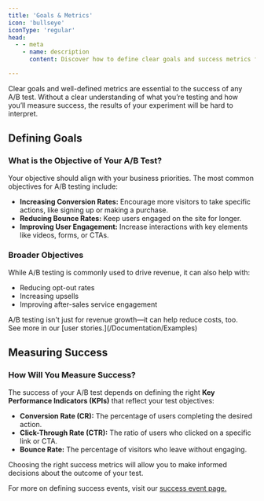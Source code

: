 ```yaml
---
title: 'Goals & Metrics'
icon: 'bullseye'
iconType: 'regular'
head:
  - - meta
    - name: description
      content: Discover how to define clear goals and success metrics for your A/B tests, and measure results accurately.

---
```


Clear goals and well-defined metrics are essential to the success of any A/B test. Without a clear understanding of what you’re testing and how you’ll measure success, the results of your experiment will be hard to interpret.

## Defining Goals

### What is the Objective of Your A/B Test?
Your objective should align with your business priorities. The most common objectives for A/B testing include:
- **Increasing Conversion Rates:** Encourage more visitors to take specific actions, like signing up or making a purchase.
- **Reducing Bounce Rates:** Keep users engaged on the site for longer.
- **Improving User Engagement:** Increase interactions with key elements like videos, forms, or CTAs.

### Broader Objectives
While A/B testing is commonly used to drive revenue, it can also help with:
- Reducing opt-out rates
- Increasing upsells
- Improving after-sales service engagement

<Tip>
    A/B testing isn't just for revenue growth—it can help reduce costs, too. <br/>
    See more in our [user stories.](/Documentation/Examples)
</Tip>

## Measuring Success

### How Will You Measure Success?
The success of your A/B test depends on defining the right **Key Performance Indicators (KPIs)** that reflect your test objectives:
- **Conversion Rate (CR):** The percentage of users completing the desired action.
- **Click-Through Rate (CTR):** The ratio of users who clicked on a specific link or CTA.
- **Bounce Rate:** The percentage of visitors who leave without engaging.

Choosing the right success metrics will allow you to make informed decisions about the outcome of your test.

For more on defining success events, visit our [success event page.](/how-to/success-event)